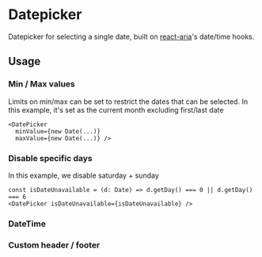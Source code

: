 

<Meta of={ComponentStories} />

<Links
  documentationUrl="https://eds.equinor.com/0b0c666ab/p/07b531-datetime-picker/b/86826a"
  sourceUrl="https://github.com/equinor/design-system/blob/develop/packages/eds-core-react/src/components/Datepicker/DatePicker.tsx"
  npmUrl="https://www.npmjs.com/package/@equinor/eds-core-react"
/>

# Datepicker

Datepicker for selecting a single date, built on [react-aria](https://react-spectrum.adobe.com/react-aria)'s date/time hooks.

<Primary />
<Controls />

## Usage

### Min / Max values

Limits on min/max can be set to restrict the dates that can be selected. In this example, it's set as the current month excluding first/last date

```
<DatePicker
  minValue={new Date(...)}
  maxValue={new Date(...)} />
```

<Canvas of={ComponentStories.WithMinAndMaxValue} />

### Disable specific days

In this example, we disable saturday + sunday

```
const isDateUnavailable = (d: Date) => d.getDay() === 0 || d.getDay() === 6
<DatePicker isDateUnavailable={isDateUnavailable} />
```

<Canvas of={ComponentStories.LimitSpecificDays} />

### DateTime

<Canvas of={ComponentStories.DateTime} />

### Custom header / footer

<Canvas of={ComponentStories.CustomHeaderFooter} />
